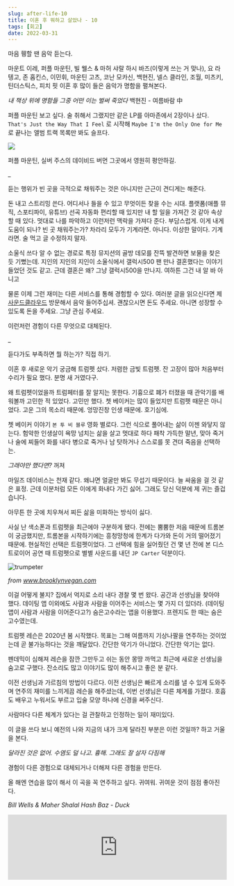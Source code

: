 ```yaml
---
slug: after-life-10
title: 이혼 후 뭐하고 살았나 - 10
tags: [회고]
date: 2022-03-31
---
```


마음 휑할 땐 음악 듣는다.

마운트 이레, 퍼플 마운틴, 빌 웰스 & 마허 샤랄 하시 바즈(이렇게 쓰는 거 맞나), 요 라 텡고, 존 홉킨스, 이민휘, 마운틴 고츠, 코난 모카신, 백현진, 넬스 클라인, 조월, 미츠키, 틴더스틱스, 피치 핏
이혼 후 많이 들은 음악가 명함을 펼쳐본다.

_내 책상 위에 명함들_
_그중 어떤 이는 벌써 죽었다_
백현진 - 여름바람 中

퍼플 마운틴 보고 싶다. 술 취해서 그랬지만 같은 LP를 아마존에서 2장이나 샀다.
`That's Just the Way That I Feel` 로 시작해
`Maybe I'm the Only One for Me` 로 끝나는 앨범 트랙 목록만 봐도 슬프다.

<img src="/pm.jpeg" />

퍼플 마운틴, 실버 주스의 데이비드 버먼 그곳에서 영원히 평안하길.

\_

듣는 행위가 빈 곳을 극적으로 채워주는 것은 아니지만 근근이 견디게는 해준다.

돈 내고 스트리밍 쓴다.
어디서나 들을 수 있고 무엇이든 찾을 수는 시대.
플랫폼(애플 뮤직, 스포티파이, 유튜브) 선곡 자동화 편리할 때 있지만 내 할 일을 가져간 것 같아 속상할 때 있다.
멋대로 나를 파악하고 이런저런 맥락을 가져다 준다. 부담스럽게.
이게 내게 도움이 되나? 빈 곳 채워주는가? 차라리 모두가 기계라면. 아니다. 이상한 말이다. 기계라면. 술 먹고 글 수정하지 말자.

소울식 쓰다 알 수 없는 경로로 특정 뮤지션의 골방 데모를 잔뜩 발견하면 보물을 찾은 듯 기뻤는데. 지인의 지인의 지인이 소울식에서 갤럭시500 팬 만나 결혼했다는 이야기 들었던 것도 같고. 근데 결혼은 왜? 그냥 갤럭시500을 만나지. 여하튼 그건 내 알 바 아니고

물론 이제 그런 재미는 다른 서비스를 통해 경험할 수 있다. 여러분 글을 읽으신다면 제 [사운드클라우드](https://soundcloud.com/yousleepwhen) 방문해서 음악 들어주십셔. 괜찮으시면 돈도 주세요. 아니면 성장할 수 있도록 돈을 주세요. 그냥 관심 주세요.

이런저런 경험이 다른 무엇으로 대체된다.

\_

듣다가도 부족하면 뭘 하는가? 직접 하기.

이혼 후 새로운 악기 궁금해 트럼펫 샀다.
저렴한 금빛 트럼펫.
잔 고장이 많아 처음부터 수리가 필요 했다. 분명 새 거였다구.

왜 트럼펫이었을까 트럼페터를 잘 알지는 못한다. 기흉으로 폐가 터졌을 때 관악기를 배워볼까 고민한 적 있었다. 고민만 했다.
쳇 베이커는 많이 들었지만 트럼펫 때문은 아니었다. 고운 그의 목소리 때문에. 엉망진창 인생 때문에. 호기심에.

쳇 베이커 이야기 `본 투 비 블루` 영화 별로다. 그런 식으로 풀어내는 삶이 이젠 와닿지 않는다.
험악한 인생살이 욕망 넘치는 삶을 살고 멋대로 하다 패착 가득한 말년, 맞아 죽거나 술에 찌들어 화를 내다 병으로 죽거나 남 탓하거나 스스로를 못 견뎌 죽음을 선택하는.

_그래야만 했다면?_
꺼져

마일즈 데이비스는 천재 같다. 왜냐면 얼굴만 봐도 무섭기 때문이다. 늘 싸움을 걸 것 같은 표정. 근데 이분처럼 모든 이에게 화내다 가긴 싫어. 그래도 당신 덕분에 제 귀는 즐겁습니다.

아무튼 한 곳에 치우쳐서 찌든 삶을 미화하는 방식이 싫다.

사실 난 색소폰과 트럼펫을 최근에야 구분하게 됐다. 전에는 뿜뿜한 저음 때문에 트롬본이 궁금했지만, 트롬본을 시작하기에는 흥청망청에 한계가 다가와 돈이 거의 떨어졌기 때문에.
현실적인 선택은 트럼펫이었다. 그 선택에 힘을 실어줬던 건 몇 년 전에 본 디스트로이어 공연 때 트럼펫으로 별별 사운드를 내던 `JP Carter` 덕분이다.

<img src="/destroyer-2.jpeg" alt="trumpeter" />

_from www.brooklynvegan.com_

이걸 어떻게 불지? 집에서 억지로 소리 내다 경찰 몇 번 왔다. 공간과 선생님을 찾아야 했다.
데이팅 앱 이외에도 사람과 사람을 이어주는 서비스는 몇 가지 더 있더라.
(데이팅 앱이 사람과 사람을 이어준다고?)
숨은고수라는 앱을 이용했다.
프렌지도 한 때는 숨은고수였는데.

트럼펫 레슨은 2020년 봄 시작했다. 목표는 그해 여름까지 기상나팔을 연주하는 것이었는데 곧 불가능하다는 것을 깨달았다. 간단한 악기가 아니었다. 간단한 악기는 없다.

펜데믹이 심해져 레슨을 잠깐 그만두고 쉬는 동안 몽땅 까먹고 최근에 새로운 선생님을 숨고로 구했다. 잔소리도 많고 이야기도 많이 해주시고 좋은 분 같다.

이전 선생님과 가르침의 방법이 다르다. 이전 선생님은 빠르게 소리를 낼 수 있게 도와주며 연주의 재미를 느끼게끔 레슨을 해주셨는데, 이번 선생님은 다른 체계를 가졌다. 호흡도 배우고 누워서도 부르고 입술 모양 하나에 신경을 써주신다.

사람마다 다른 체계가 있다는 걸 관찰하고 인정하는 일이 재미있다.

이 글을 쓰다 보니 예전의 나와 지금의 내가 크게 달라진 부분은 이런 것일까? 하고
거울을 본다.

_달라진 것은 없어. 수염도 덜 나고. 흉해. 그래도 잘 살자 다짐해_

경험이 다른 경험으로 대체되거나 더해져 다른 경험을 만든다.

올 해엔 연습을 많이 해서 이 곡을 꼭 연주하고 싶다. 귀여워. 귀여운 것이 점점 좋아진다.

_Bill Wells & Maher Shalal Hash Baz - Duck_

<iframe
  width="100%"
  src="https://www.youtube.com/embed/ty9Mtb5PVzA"
  title="YouTube video player"
  frameborder="0"
  allow="accelerometer; autoplay; clipboard-write; encrypted-media; gyroscope; picture-in-picture"
  allowfullscreen
></iframe>
